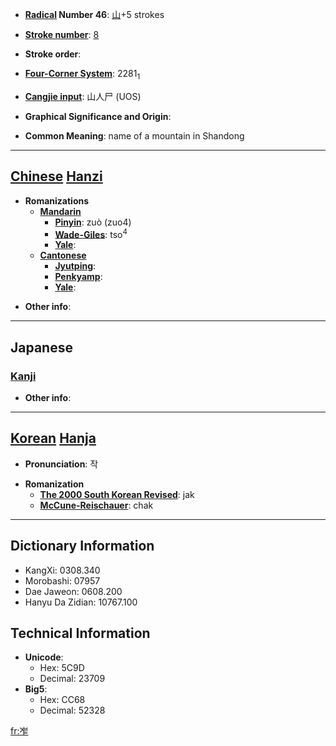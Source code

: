 * '''[[Wiktionary:Chinese radical index| Radical]] Number 46''': [[Wiktionary:Chinese radical index 山|山]]+5 strokes

* '''[[Wiktionary:Chinese total strokes index|Stroke number]]''': [[Wiktionary:Chinese total strokes index 8|8]]

* '''Stroke order''': 

* '''[[Wiktionary:Chinese four corner index|Four-Corner System]]''': 2281<sub>1</sub>

* '''[[Wiktionary:Chinese Cangjie index|Cangjie input]]''': 山人尸 (UOS)

* '''Graphical Significance and Origin''': 

* '''Common Meaning''': name of a mountain in Shandong

----

== [[Chinese]] [[Hanzi]] ==

* '''Romanizations'''
** '''[[Mandarin]]'''
*** '''[[Pinyin]]''': zuò (zuo4)
*** '''[[Wade-Giles]]''': tso<sup>4</sup>
*** '''[[Yale]]''': 
** '''[[Cantonese]]'''
*** '''[[Jyutping]]''':
*** '''[[Penkyamp]]''': 
*** '''[[Yale]]''': 

* '''Other info''': 

----

==Japanese==
===[[Kanji]]===
{{kanji|on readings=[[さく]] (saku), [[しゃく]] (shaku), [[ざく]] (zaku)|kun readings=}}

* '''Other info''':  

----

== [[Korean]] [[Hanja]] ==

* '''Pronunciation''': 작

* '''Romanization'''
** '''[[The 2000 South Korean Revised Romanization|The 2000 South Korean Revised]]''': jak
** '''[[McCune-Reischauer]]''': chak

----

== Dictionary Information ==

* KangXi: 0308.340
* Morobashi: 07957
* Dae Jaweon: 0608.200
* Hanyu Da Zidian: 10767.100

== Technical Information ==

* '''Unicode''':
** Hex: 5C9D
** Decimal: 23709
* '''Big5''':
** Hex: CC68
** Decimal: 52328

[[fr:岝]]